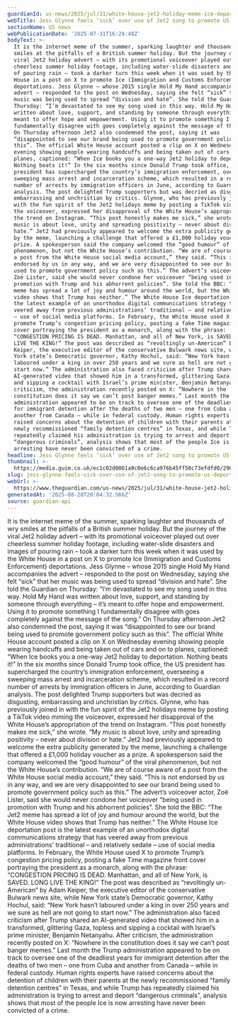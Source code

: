```yaml
---
guardianId: us-news/2025/jul/31/white-house-jet2-holiday-meme-ice-deportations
webTitle: Jess Glynne feels ‘sick’ over use of Jet2 song to promote US deportations
sectionName: US news
webPublicationDate: '2025-07-31T16:29:48Z'
bodyText: >-
  It is the internet meme of the summer, sparking laughter and thousands of wry
  smiles at the pitfalls of a British summer holiday. But the journey of the
  viral Jet2 holiday advert – with its promotional voiceover played out over
  cheerless summer holiday footage, including water-slide disasters and images
  of pouring rain – took a darker turn this week when it was used by the White
  House in a post on X to promote Ice (Immigration and Customs Enforcement)
  deportations. Jess Glynne – whose 2015 single Hold My Hand accompanies the
  advert – responded to the post on Wednesday, saying she felt “sick” that her
  music was being used to spread “division and hate”. She told the Guardian on
  Thursday: “I’m devastated to see my song used in this way. Hold My Hand was
  written about love, support, and standing by someone through everything – it’s
  meant to offer hope and empowerment. Using it to promote something I
  fundamentally disagree with goes completely against the message of the song.”
  On Thursday afternoon Jet2 also condemned the post, saying it was
  “disappointed to see our brand being used to promote government policy such as
  this”. The official White House account posted a clip on X on Wednesday
  evening showing people wearing handcuffs and being taken out of cars and on to
  planes, captioned: “When Ice books you a one-way Jet2 holiday to deportation.
  Nothing beats it!” In the six months since Donald Trump took office, the US
  president has supercharged the country’s immigration enforcement, overseeing a
  sweeping mass arrest and incarceration scheme, which resulted in a record
  number of arrests by immigration officers in June, according to Guardian
  analysis. The post delighted Trump supporters but was decried as disgusting,
  embarrassing and unchristian by critics. Glynne, who has previously joined in
  with the fun spirit of the Jet2 holidays meme by posting a TikTok video miming
  the voiceover, expressed her disapproval of the White House’s appropriation of
  the trend on Instagram. “This post honestly makes me sick,” she wrote. “My
  music is about love, unity and spreading positivity – never about division or
  hate.” Jet2 had previously appeared to welcome the extra publicity generated
  by the meme, launching a challenge that offered a £1,000 holiday voucher as a
  prize. A spokesperson said the company welcomed the “good humour” of the viral
  phenomenon, but not the White House’s contribution. “We are of course aware of
  a post from the White House social media account,” they said. “This is not
  endorsed by us in any way, and we are very disappointed to see our brand being
  used to promote government policy such as this.” The advert’s voiceover actor,
  Zoë Lister, said she would never condone her voiceover “being used in
  promotion with Trump and his abhorrent policies”. She told the BBC: “The Jet2
  meme has spread a lot of joy and humour around the world, but the White House
  video shows that Trump has neither.” The White House Ice deportation post is
  the latest example of an unorthodox digital communications strategy that has
  veered away from previous administrations’ traditional – and relatively sedate
  – use of social media platforms. In February, the White House used X to
  promote Trump’s congestion pricing policy, posting a fake Time magazine front
  cover portraying the president as a monarch, along with the phrase:
  “CONGESTION PRICING IS DEAD. Manhattan, and all of New York, is SAVED. LONG
  LIVE THE KING!” The post was described as “revoltingly un-American” by Adam
  Keiper, the executive editor of the conservative Bulwark news site, while New
  York state’s Democratic governor, Kathy Hochul, said: “New York hasn’t
  laboured under a king in over 250 years and we sure as hell are not going to
  start now.” The administration also faced criticism after Trump shared an
  AI-generated video that showed him in a transformed, glittering Gaza, topless
  and sipping a cocktail with Israel’s prime minister, Benjamin Netanyahu. After
  criticism, the administration recently posted on X: “Nowhere in the
  constitution does it say we can’t post banger memes.” Last month the Trump
  administration appeared to be on track to oversee one of the deadliest years
  for immigrant detention after the deaths of two men – one from Cuba and
  another from Canada – while in federal custody. Human rights experts have
  raised concerns about the detention of children with their parents at the
  newly recommissioned “family detention centres” in Texas, and while Trump has
  repeatedly claimed his administration is trying to arrest and deport
  “dangerous criminals”, analysis shows that most of the people Ice is now
  arresting have never been convicted of a crime.
headline: Jess Glynne feels ‘sick’ over use of Jet2 song to promote US deportations
thumbnail: >-
  https://media.guim.co.uk/ec1c02d0061a0c0e6c6ca976b45ff50c73efdfd0/290_9_2824_2259/500.jpg
slug: jess-glynne-feels-sick-over-use-of-jet2-song-to-promote-us-deportations
webUrl: >-
  https://www.theguardian.com/us-news/2025/jul/31/white-house-jet2-holiday-meme-ice-deportations
generatedAt: '2025-08-28T20:04:32.566Z'
source: guardian-api
---
```

It is the internet meme of the summer, sparking laughter and thousands of wry smiles at the pitfalls of a British summer holiday. But the journey of the viral Jet2 holiday advert – with its promotional voiceover played out over cheerless summer holiday footage, including water-slide disasters and images of pouring rain – took a darker turn this week when it was used by the White House in a post on X to promote Ice (Immigration and Customs Enforcement) deportations. Jess Glynne – whose 2015 single Hold My Hand accompanies the advert – responded to the post on Wednesday, saying she felt “sick” that her music was being used to spread “division and hate”. She told the Guardian on Thursday: “I’m devastated to see my song used in this way. Hold My Hand was written about love, support, and standing by someone through everything – it’s meant to offer hope and empowerment. Using it to promote something I fundamentally disagree with goes completely against the message of the song.” On Thursday afternoon Jet2 also condemned the post, saying it was “disappointed to see our brand being used to promote government policy such as this”. The official White House account posted a clip on X on Wednesday evening showing people wearing handcuffs and being taken out of cars and on to planes, captioned: “When Ice books you a one-way Jet2 holiday to deportation. Nothing beats it!” In the six months since Donald Trump took office, the US president has supercharged the country’s immigration enforcement, overseeing a sweeping mass arrest and incarceration scheme, which resulted in a record number of arrests by immigration officers in June, according to Guardian analysis. The post delighted Trump supporters but was decried as disgusting, embarrassing and unchristian by critics. Glynne, who has previously joined in with the fun spirit of the Jet2 holidays meme by posting a TikTok video miming the voiceover, expressed her disapproval of the White House’s appropriation of the trend on Instagram. “This post honestly makes me sick,” she wrote. “My music is about love, unity and spreading positivity – never about division or hate.” Jet2 had previously appeared to welcome the extra publicity generated by the meme, launching a challenge that offered a £1,000 holiday voucher as a prize. A spokesperson said the company welcomed the “good humour” of the viral phenomenon, but not the White House’s contribution. “We are of course aware of a post from the White House social media account,” they said. “This is not endorsed by us in any way, and we are very disappointed to see our brand being used to promote government policy such as this.” The advert’s voiceover actor, Zoë Lister, said she would never condone her voiceover “being used in promotion with Trump and his abhorrent policies”. She told the BBC: “The Jet2 meme has spread a lot of joy and humour around the world, but the White House video shows that Trump has neither.” The White House Ice deportation post is the latest example of an unorthodox digital communications strategy that has veered away from previous administrations’ traditional – and relatively sedate – use of social media platforms. In February, the White House used X to promote Trump’s congestion pricing policy, posting a fake Time magazine front cover portraying the president as a monarch, along with the phrase: “CONGESTION PRICING IS DEAD. Manhattan, and all of New York, is SAVED. LONG LIVE THE KING!” The post was described as “revoltingly un-American” by Adam Keiper, the executive editor of the conservative Bulwark news site, while New York state’s Democratic governor, Kathy Hochul, said: “New York hasn’t laboured under a king in over 250 years and we sure as hell are not going to start now.” The administration also faced criticism after Trump shared an AI-generated video that showed him in a transformed, glittering Gaza, topless and sipping a cocktail with Israel’s prime minister, Benjamin Netanyahu. After criticism, the administration recently posted on X: “Nowhere in the constitution does it say we can’t post banger memes.” Last month the Trump administration appeared to be on track to oversee one of the deadliest years for immigrant detention after the deaths of two men – one from Cuba and another from Canada – while in federal custody. Human rights experts have raised concerns about the detention of children with their parents at the newly recommissioned “family detention centres” in Texas, and while Trump has repeatedly claimed his administration is trying to arrest and deport “dangerous criminals”, analysis shows that most of the people Ice is now arresting have never been convicted of a crime.
